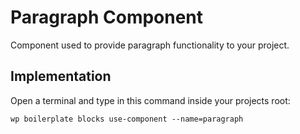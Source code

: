 
<Meta of={ComponentData} name='About' />

# Paragraph Component

Component used to provide paragraph functionality to your project.

## Implementation

Open a terminal and type in this command inside your projects root:

```shell
wp boilerplate blocks use-component --name=paragraph
```

